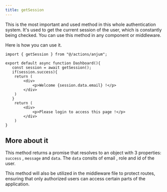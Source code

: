 ```yaml
---
title: getSession
---
```


This is the most important and used method in this whole authentication system.
It's used to get the current session of the user, which is constantly being checked.
You can use this method in any component or middleware.

Here is how you can use it.

```tsx
import { getSession } from "@/actions/anjum";

export default async function Dashboard(){
   const session = await getSession();
   if(session.success){
    return (
        <div>
            <p>Welcome {session.data.email} !</p>
        </div>
    )
   }
    return (
        <div>
            <p>Please login to access this page !</p>
        </div>
    )
}
```
## More about it
This method returns a promise that resolves to an object with 3 properties: `success` , `message` and `data`.
The `data` consits of email , role and id of the user.  

This method will also be utilized in the middleware file to protect routes, ensuring that only authorized users can access certain parts of the application.